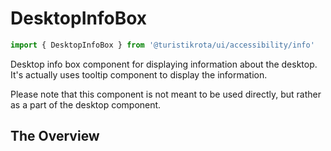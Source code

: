 
<Meta of={DesktopInfoBoxStories} />

# DesktopInfoBox

```jsx
import { DesktopInfoBox } from '@turistikrota/ui/accessibility/info'
```

Desktop info box component for displaying information about the desktop. It's actually uses tooltip component to display the information.

Please note that this component is not meant to be used directly, but rather as a part of the desktop component.

## The Overview

<Canvas of={DesktopInfoBoxStories.Default} />

<Controls />
